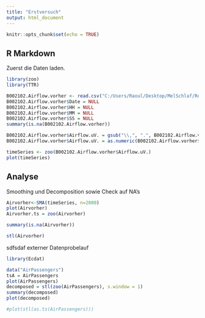 ```yaml
---
title: "Erstversuch"
output: html_document
---
```


```r
knitr::opts_chunk$set(echo = TRUE)
```

## R Markdown

Zuerst die Daten laden.

```r
library(zoo)
library(TTR)

B002102.Airflow.vorher <- read.csv("C:/Users/Raoul/Desktop/MelSchlaf/Rohdaten/B002102 Airflow vorher", sep=";")
B002102.Airflow.vorher$Date = NULL
B002102.Airflow.vorher$HH = NULL
B002102.Airflow.vorher$MM = NULL
B002102.Airflow.vorher$SS = NULL 
summary(is.na(B002102.Airflow.vorher))

B002102.Airflow.vorher$Airflow.uV. = gsub("\\,", ".", B002102.Airflow.vorher$Airflow.uV.)
B002102.Airflow.vorher$Airflow.uV. = as.numeric(B002102.Airflow.vorher$Airflow.uV.)

timeSeries <- zoo(B002102.Airflow.vorher$Airflow.uV.)
plot(timeSeries)
```

## Analyse

Smoothing und Decomposition sowie Check auf NA's
```r
Airvorher<-SMA(timeSeries, n=2000)
plot(Airvorher)
Airvorher.ts = zoo(Airvorher)

summary(is.na(Airvorher))

stl(Airvorher)

```

sdfsdaf externer Datenprobelauf

```r
library(Ecdat)

data("AirPassengers")
tsA = AirPassengers
plot(AirPassengers)
decomposed = stl(zoo(AirPassengers), s.window = 1)
summary(decomposed)
plot(decomposed)

#plot(stl(as.ts(AirPassengers)))
```

